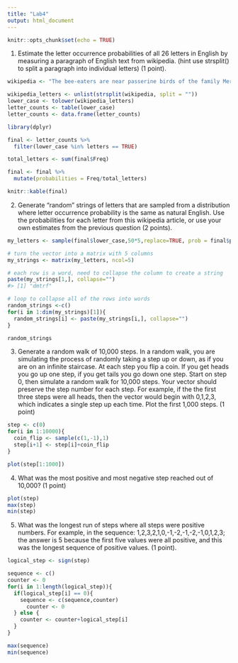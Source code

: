 ```yaml
---
title: "Lab4"
output: html_document
---
```


```r
knitr::opts_chunk$set(echo = TRUE)
```
1. Estimate the letter occurrence probabilities of all 26 letters in English by measuring a paragraph of English text from wikipedia. (hint use strsplit() to split a paragraph into individual letters) (1 point).

```r
wikipedia <- "The bee-eaters are near passerine birds of the family Meropidae, containing three genera and twenty-seven species. Most species are found in Africa and Asia, with a few in southern Europe, Australia, and New Guinea. They are characterised by richly coloured plumage and slender bodies, and usually by elongated central tail feathers. All have long down-turned bills and medium to long wings, which may be pointed or round. They predominantly eat flying insects, caught on the wing from an open perch. Most bee-eaters are gregarious, forming colonies and nesting in burrows. The eggs are white, with typically five to the clutch. Most species are monogamous, and both parents care for the young, sometimes with assistance from related birds in the colony. Bee-eaters may be killed by raptors; their nests are raided by rodents and snakes, and they can carry various parasites. Some species are adversely affected by human activity or habitat loss, but none are threatened."

wikipedia_letters <- unlist(strsplit(wikipedia, split = ""))
lower_case <- tolower(wikipedia_letters)
letter_counts <- table(lower_case)
letter_counts <- data.frame(letter_counts)

library(dplyr)

final <- letter_counts %>%
  filter(lower_case %in% letters == TRUE)

total_letters <- sum(final$Freq)

final <- final %>%
  mutate(probabilities = Freq/total_letters)

knitr::kable(final)
```

2. Generate “random” strings of letters that are sampled from a distribution where letter occurrence probability is the same as natural English. Use the probabilities for each letter from this wikipedia article, or use your own estimates from the previous question (2 points).

```r

my_letters <- sample(final$lower_case,50*5,replace=TRUE, prob = final$probabilities)

# turn the vector into a matrix with 5 columns
my_strings <- matrix(my_letters, ncol=5)

# each row is a word, need to collapse the column to create a string
paste(my_strings[1,], collapse="")
#> [1] "dmtrf"

# loop to collapse all of the rows into words
random_strings <-c()
for(i in 1:dim(my_strings)[1]){
  random_strings[i] <- paste(my_strings[i,], collapse="")
}

random_strings

```

3. Generate a random walk of 10,000 steps. In a random walk, you are simulating the process of randomly taking a step up or down, as if you are on an infinite staircase. At each step you flip a coin. If you get heads you go up one step, if you get tails you go down one step. Start on step 0, then simulate a random walk for 10,000 steps. Your vector should preserve the step number for each step. For example, if the the first three steps were all heads, then the vector would begin with 0,1,2,3, which indicates a single step up each time. Plot the first 1,000 steps. (1 point)

```r

step <- c(0)
for(i in 1:10000){
  coin_flip <- sample(c(1,-1),1)
  step[i+1] <- step[i]+coin_flip
}

plot(step[1:1000])
```

4. What was the most positive and most negative step reached out of 10,000? (1 point)

```r
plot(step)
max(step)
min(step)
```


5. What was the longest run of steps where all steps were positive numbers. For example, in the sequence: 1,2,3,2,1,0,-1,-2,-1,-2,-1,0,1,2,3; the answer is 5 because the first five values were all positive, and this was the longest sequence of positive values. (1 point).

```r
logical_step <- sign(step)

sequence <- c()
counter <- 0
for(i in 1:length(logical_step)){
  if(logical_step[i] == 0){
    sequence <- c(sequence,counter)
      counter <- 0
  } else {
    counter <- counter+logical_step[i]
  }
}

max(sequence)
min(sequence)

```

